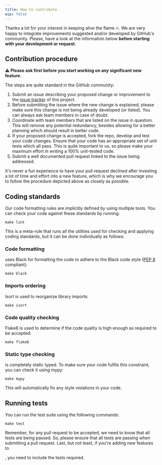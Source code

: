 ```yaml
---
title: How to contribute
wip: false
---
```


Thanks a lot for your interest in keeping alive the flame 🔥. We are very happy to integrate improvements suggested
and/or developed by GitHub's community. Please, have a look at the information below **before starting with your
development or request**.

## Contribution procedure

⚠️ **Please ask first before you start working on any significant new feature.**

The steps are quite standard in the GitHub community:

1. Submit an issue describing your proposed change or improvement to the
   [issue tracker](https://github.com/perdy/flama/issues) of this project.
2. Before submitting the issue where the new change is explained, please make sure this change is not being already
   developed (or listed). You can always ask team members in case of doubt.
3. Coordinate with team members that are listed on the issue in question. This will remove any potential redundancy,
   besides allowing for a better planning which should result in better code.
4. If your proposed change is accepted, fork the repo, develop and test your code changes. Ensure that your code has an
   appropriate set of unit tests which all pass. This is quite important to us, so please make your maximum effort in
   writing a 100% unit-tested code.
5. Submit a well documented pull request linked to the issue being addressed.

It's never a fun experience to have your pull request declined after investing a lot of time and effort into a new
feature, which is why we encourage you to follow the procedure depicted above as closely as possible.

## Coding standards

Our code formatting rules are implicitly defined by using multiple tools. You can check your code against these
standards by running:

```commandline
make lint
```

This is a meta-rule that runs all the utilities used for checking and applying <FlamaName /> coding standards, but it
can be done individually as follows:

### Code formatting

<FlamaName /> uses Black for formatting the code to adhere to the Black code style ([PEP
8](https://peps.python.org/pep-0008/) compliant):

```commandline
make black
```

### Imports ordering

Isort is used to reorganize library imports:

```commandline
make isort
```

### Code quality checking

Flake8 is used to determine if the code quality is high enough as required to be accepted:

```commandline
make flake8
```

### Static type checking

<FlamaName /> is completely static typed. To make sure your code fulfils this constraint, you can check it using mypy:

```commandline
make mypy
```

This will automatically fix any style violations in your code.

## Running tests

You can run the test suite using the following commands:

```commandline
make test
```

Remember, for any pull request to be accepted, we need to know that all tests are being passed. So, please ensure that
all tests are passing when submitting a pull request. Last, but not least, if you're adding new features to

<FlamaName />, you need to include the tests required.

